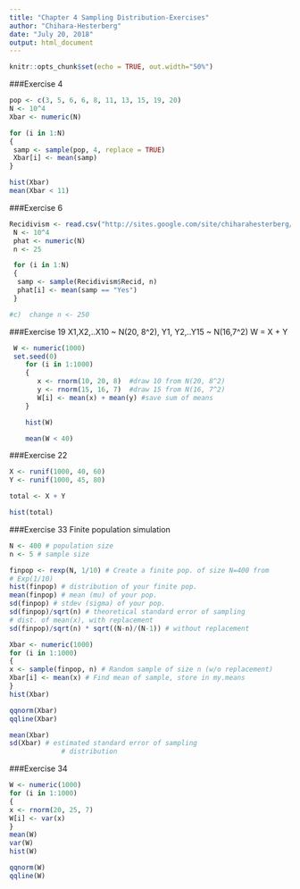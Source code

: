 ---
title: "Chapter 4 Sampling Distribution-Exercises"
author: "Chihara-Hesterberg"
date: "July 20, 2018"
output: html_document
---

```{r setup, include=FALSE}
knitr::opts_chunk$set(echo = TRUE, out.width="50%")
```

###Exercise 4
```{r}
pop <- c(3, 5, 6, 6, 8, 11, 13, 15, 19, 20)
N <- 10^4
Xbar <- numeric(N)

for (i in 1:N)
{
 samp <- sample(pop, 4, replace = TRUE)
 Xbar[i] <- mean(samp)
}

hist(Xbar)
mean(Xbar < 11)
```

###Exercise 6
```{r}
Recidivism <- read.csv("http://sites.google.com/site/chiharahesterberg/data2/Recidivism.csv")
 N <- 10^4
 phat <- numeric(N)
 n <- 25

 for (i in 1:N)
 {
  samp <- sample(Recidivism$Recid, n)
  phat[i] <- mean(samp == "Yes")
 }

#c)  change n <- 250
```

###Exercise 19
 X1,X2,..X10 ~ N(20, 8^2), Y1, Y2,..Y15 ~ N(16,7^2)
 W = X + Y
```{r}

 W <- numeric(1000)
 set.seed(0)
    for (i in 1:1000)
    {
       x <- rnorm(10, 20, 8)  #draw 10 from N(20, 8^2)
       y <- rnorm(15, 16, 7)  #draw 15 from N(16, 7^2)
       W[i] <- mean(x) + mean(y) #save sum of means
    }

    hist(W)

    mean(W < 40)
```


###Exercise 22
```{r}
X <- runif(1000, 40, 60)
Y <- runif(1000, 45, 80)

total <- X + Y

hist(total)
```

###Exercise 33 
Finite population simulation

```{r}
N <- 400 # population size
n <- 5 # sample size

finpop <- rexp(N, 1/10) # Create a finite pop. of size N=400 from
# Exp(1/10)
hist(finpop) # distribution of your finite pop.
mean(finpop) # mean (mu) of your pop.
sd(finpop) # stdev (sigma) of your pop.
sd(finpop)/sqrt(n) # theoretical standard error of sampling
# dist. of mean(x), with replacement
sd(finpop)/sqrt(n) * sqrt((N-n)/(N-1)) # without replacement

Xbar <- numeric(1000)
for (i in 1:1000)
{
x <- sample(finpop, n) # Random sample of size n (w/o replacement)
Xbar[i] <- mean(x) # Find mean of sample, store in my.means
}
hist(Xbar)

qqnorm(Xbar)
qqline(Xbar)

mean(Xbar)
sd(Xbar) # estimated standard error of sampling
             # distribution
```

###Exercise 34
```{r}
W <- numeric(1000)
for (i in 1:1000)
{
x <- rnorm(20, 25, 7)
W[i] <- var(x)
}
mean(W)
var(W)
hist(W)

qqnorm(W)
qqline(W)
```